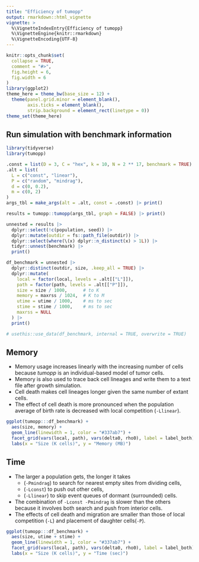```yaml
---
title: "Efficiency of tumopp"
output: rmarkdown::html_vignette
vignette: >
  %\VignetteIndexEntry{Efficiency of tumopp}
  %\VignetteEngine{knitr::rmarkdown}
  %\VignetteEncoding{UTF-8}
---
```


```r
knitr::opts_chunk$set(
  collapse = TRUE,
  comment = "#>",
  fig.height = 6,
  fig.width = 6
)
library(ggplot2)
theme_here = theme_bw(base_size = 12) +
  theme(panel.grid.minor = element_blank(),
        axis.ticks = element_blank(),
        strip.background = element_rect(linetype = 0))
theme_set(theme_here)
```

## Run simulation with benchmark information

```r
library(tidyverse)
library(tumopp)

.const = list(D = 3, C = "hex", k = 10, N = 2 ** 17, benchmark = TRUE)
.alt = list(
  L = c("const", "linear"),
  P = c("random", "mindrag"),
  d = c(0, 0.2),
  m = c(0, 2)
)
args_tbl = make_args(alt = .alt, const = .const) |> print()

results = tumopp::tumopp(args_tbl, graph = FALSE) |> print()

unnested = results |>
  dplyr::select(!c(population, seed)) |>
  dplyr::mutate(outdir = fs::path_file(outdir)) |>
  dplyr::select(where(\(x) dplyr::n_distinct(x) > 1L)) |>
  tidyr::unnest(benchmark) |>
  print()

df_benchmark = unnested |>
  dplyr::distinct(outdir, size, .keep_all = TRUE) |>
  dplyr::mutate(
    local = factor(local, levels = .alt[["L"]]),
    path = factor(path, levels = .alt[["P"]]),
    size = size / 1000,      # to K
    memory = maxrss / 1024,  # K to M
    utime = utime / 1000,    # ms to sec
    stime = stime / 1000,    # ms to sec
    maxrss = NULL
  ) |>
  print()

# usethis::use_data(df_benchmark, internal = TRUE, overwrite = TRUE)
```


## Memory

- Memory usage increases linearly with the increasing number of cells
  because *tumopp* is an individual-based model of tumor cells.
- Memory is also used to trace back cell lineages and write them to a text file after growth simulation.
- Cell death makes cell lineages longer given the same number of extant cells.
- The effect of cell death is more pronounced
  when the population average of birth rate is decreased with local competition (`-Llinear`).

```r
ggplot(tumopp:::df_benchmark) +
  aes(size, memory) +
  geom_line(linewidth = 1, color = "#337ab7") +
  facet_grid(vars(local, path), vars(delta0, rho0), label = label_both) +
  labs(x = "Size (K cells)", y = "Memory (MB)")
```

## Time

- The larger a population gets, the longer it takes
    - (`-Pmindrag`) to search for nearest empty sites from dividing cells,
    - (`-Lconst`) to push out other cells,
    - (`-Llinear`) to skip event queues of dormant (surrounded) cells.
- The combination of `-Lconst -Pmindrag` is slower than the others
  because it involves both search and push from interior cells.
- The effects of cell death and migration are smaller
  than those of local competition (`-L`) and placement of daughter cells(`-P`).

```r
ggplot(tumopp:::df_benchmark) +
  aes(size, utime + stime) +
  geom_line(linewidth = 1, color = "#337ab7") +
  facet_grid(vars(local, path), vars(delta0, rho0), label = label_both) +
  labs(x = "Size (K cells)", y = "Time (sec)")
```
